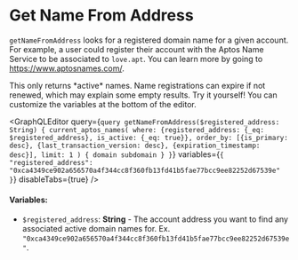 
# Get Name From Address

`getNameFromAddress` looks for a registered domain name for a given account. For example, a user could register their account with the Aptos Name Service to be associated to `love.apt`. You can learn more by going to https://www.aptosnames.com/.

<Callout type="warning">
This only returns *active* names. Name registrations can expire if not renewed, which may explain some empty results. 
</Callout>

<Callout type="info">
Try it yourself! You can customize the variables at the bottom of the editor.
</Callout>

<GraphQLEditor
  query={`query getNameFromAddress($registered_address: String) {
    current_aptos_names(
      where: {registered_address: {_eq: $registered_address}, is_active: {_eq: true}},
      order_by: [{is_primary: desc}, {last_transaction_version: desc}, {expiration_timestamp: desc}],
      limit: 1
    ) {
      domain
      subdomain
    }
  }`}
  variables={`{
    "registered_address": "0xca4349ce902a656570a4f344cc8f360fb13fd41b5fae77bcc9ee82252d67539e"
  }`}
  disableTabs={true}
/>

#### Variables:
- `$registered_address`: **String** - The account address you want to find any associated active domain names for. Ex. `"0xca4349ce902a656570a4f344cc8f360fb13fd41b5fae77bcc9ee82252d67539e"`.
